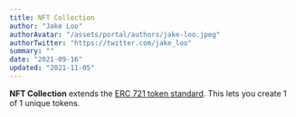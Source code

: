 ```yaml
---
title: NFT Collection
author: "Jake Loo"
authorAvatar: "/assets/portal/authors/jake-loo.jpeg"
authorTwitter: "https://twitter.com/jake_loo"
summary: ""
date: "2021-09-16"
updated: "2021-11-05"
---
```


**NFT Collection** extends the [ERC 721 token standard](https://eips.ethereum.org/EIPS/eip-721). This lets you create 1 of 1 unique tokens.

<MdxNavigation>
  <MdxNavigationItem href="/portal/learn" title="Getting Started" />
  <MdxNavigationItem href="/portal/learn/token" title="Token" next />
</MdxNavigation>
